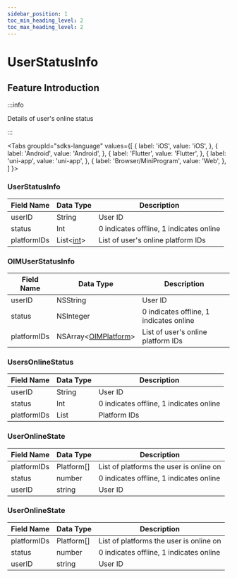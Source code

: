 ```yaml
---
sidebar_position: 1
toc_min_heading_level: 2
toc_max_heading_level: 2
---
```


# UserStatusInfo

## Feature Introduction

:::info

Details of user's online status

:::

<Tabs
groupId="sdks-language"
values={[
{ label: 'iOS', value: 'iOS', },
{ label: 'Android', value: 'Android', },
{ label: 'Flutter', value: 'Flutter', },
{ label: 'uni-app', value: 'uni-app', },
{ label: 'Browser/MiniProgram', value: 'Web', },
]
}>

<TabItem value="Flutter">

### UserStatusInfo

| Field Name    | Data Type | Description                             |
| ------------- | --------- | --------------------------------------- |
| userID        | String    | User ID                                 |
| status        | Int       | 0 indicates offline, 1 indicates online |
| platformIDs   | List<[int](//enum/platform.mdx)\>  | List of user's online platform IDs      |

</TabItem>

<TabItem value="iOS">

### OIMUserStatusInfo

| Field Name    | Data Type  | Description                             |
| ------------- | ---------- | --------------------------------------- |
| userID        | NSString   | User ID                                 |
| status        | NSInteger  | 0 indicates offline, 1 indicates online |
| platformIDs   | NSArray<[OIMPlatform](//enum/platform.mdx)\> | List of user's online platform IDs      |

</TabItem>

<TabItem value="Android">

### UsersOnlineStatus

| Field Name    | Data Type | Description                             |
| ------------- | --------- | --------------------------------------- |
| userID        | String   | User ID                                 |
| status        | Int      | 0 indicates offline, 1 indicates online |
| platformIDs   | List     | Platform IDs                            |

</TabItem>

<TabItem value="Web">

### UserOnlineState

| Field Name    | Data Type   | Description                             |
| ------------- | ----------  | --------------------------------------- |
| platformIDs   | Platform[]  | List of platforms the user is online on |
| status        | number      | 0 indicates offline, 1 indicates online |
| userID        | string      | User ID                                 |

</TabItem>

<TabItem value="uni-app">

### UserOnlineState

| Field Name    | Data Type   | Description                             |
| ------------- | ----------  | --------------------------------------- |
| platformIDs   | Platform[]  | List of platforms the user is online on |
| status        | number      | 0 indicates offline, 1 indicates online |
| userID        | string      | User ID                                 |

</TabItem>

</Tabs>
